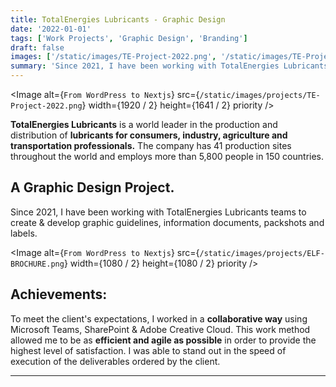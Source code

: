 ```yaml
---
title: TotalEnergies Lubricants - Graphic Design
date: '2022-01-01'
tags: ['Work Projects', 'Graphic Design', 'Branding']
draft: false
images: ['/static/images/TE-Project-2022.png', '/static/images/TE-Project-2022.png']
summary: 'Since 2021, I have been working with TotalEnergies Lubricants teams to create & develop graphic guidelines...'
---
```


<Image
  alt={`From WordPress to Nextjs`}
  src={`/static/images/projects/TE-Project-2022.png`}
  width={1920 / 2}
  height={1641 / 2}
  priority
/>

**TotalEnergies Lubricants** is a world leader in the production and distribution of **lubricants for consumers, industry, agriculture and transportation professionals.** The company has 41 production sites throughout the world and employs more than 5,800 people in 150 countries.

## A Graphic Design Project.

Since 2021, I have been working with TotalEnergies Lubricants teams to create & develop graphic guidelines, information documents, packshots and labels.

<Image
  alt={`From WordPress to Nextjs`}
  src={`/static/images/projects/ELF-BROCHURE.png`}
  width={1080 / 2}
  height={1080 / 2}
  priority
/>

## Achievements:

To meet the client's expectations, I worked in a **collaborative way** using Microsoft Teams, SharePoint & Adobe Creative Cloud. This work method allowed me to be as **efficient and agile as possible** in order to provide the highest level of satisfaction. I was able to stand out in the speed of execution of the deliverables ordered by the client.

---
